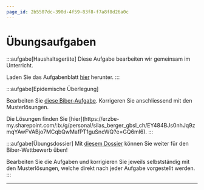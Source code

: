 ```yaml
---
page_id: 2b5507dc-390d-4f59-83f8-f7a8f8d26a0c
---
```


# Übungsaufgaben
:::aufgabe[Haushaltsgeräte]
<TaskState id="0fd5d890-f42b-4bd0-8fb5-652ae4fd4f94" />
Diese Aufgabe bearbeiten wir gemeinsam im Unterricht.

Laden Sie das Aufgabenblatt [hier](https://erzbe-my.sharepoint.com/:b:/g/personal/silas_berger_gbsl_ch/ETaO4uZg8B5JmbfXlYXxjJQBWVJv9ANBJoFdpE9_KEh-kg?e=FXUMkG) herunter.
:::

:::aufgabe[Epidemische Überlegung]
<TaskState id='87b9497b-ec56-424b-97d5-5ab2e8a477e8' />

Bearbeiten Sie [diese Biber-Aufgabe](https://erzbe-my.sharepoint.com/:b:/g/personal/silas_berger_gbsl_ch/EcMQOkv8kglCuiUhoJxw76QBxrniT6bLEIiFtPi_mZ-_ww?e=X1fznz). Korrigeren Sie anschliessend mit den Musterlösungen.

<Solution id='faaca9f7-08ef-44b8-a4da-649852920b12'>
  Die Lösungen finden Sie [hier](https://erzbe-my.sharepoint.com/:b:/g/personal/silas_berger_gbsl_ch/EY484BJs0nhJq9zmqYAwFVABjo7MCqbQwMafPT1guSncWQ?e=GQ6ml6).
</Solution>
:::

:::aufgabe[Übungsdossier]
<TaskState id='2cb8b954-2d40-4ab6-af6c-c4e229d59740' />
Mit [diesem Dossier](https://erzbe-my.sharepoint.com/:b:/g/personal/silas_berger_gbsl_ch/EZyr8M0AgvFJnueArQ5HljEB0KcWExZhVMStmWYpMiSynw?e=OcTndW) können Sie weiter für den Biber-Wettbewerb üben!

Bearbeiten Sie die Aufgaben und korrigieren Sie jeweils selbstständig mit den Musterlösungen, welche direkt nach jeder Aufgabe vorgestellt werden.
:::

---